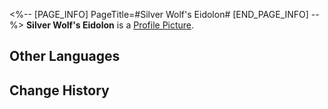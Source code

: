 <%-- [PAGE_INFO]
PageTitle=#Silver Wolf's Eidolon#
[END_PAGE_INFO] --%>
{{Item Infobox
|id          = 11006
|image       = Item Silver Wolf's Eidolon.png
|type        = Eidolon Activation Material
|invCategory = 
|rarity      = 5
|effect      = Material for raising Silver Wolf's Eidolon Level.
|description = 
}}
'''Silver Wolf's Eidolon''' is a [[Profile Picture]].

==Other Languages==
{{Other Languages
|en   = Silver Wolf's Eidolon
|zhs  = 【银狼】的星魂
|zht  = 【銀狼】的星魂
|ja   = 「銀狼」の星魂
|ko   = [은랑]의 성혼
|es   = Eidolon de Silver Wolf
|fr   = Eidolon de Louve d'argent
|ru   = Эйдолон Серебряного Волка
|th   = Eidolon ของ Silver Wolf
|vi   = Tinh Hồn Sói Bạc
|de   = Silberwolfs Eidolon
|id   = Silver Wolf's Eidolon
|pt   = Eidolon de Loba Prateada
}}

==Change History==
{{Change History|1.0}}
